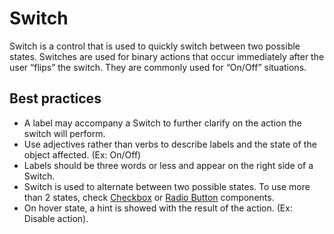# Switch

Switch is a control that is used to quickly switch between two possible states. Switches are used for binary actions that occur immediately after the user “flips” the switch. They are commonly used for “On/Off” situations.

## Best practices

- A label may accompany a Switch to further clarify on the action the switch will perform.
- Use adjectives rather than verbs to describe labels and the state of the object affected. (Ex: On/Off)
- Labels should be three words or less and appear on the right side of a Switch.
- Switch is used to alternate between two possible states. To use more than 2 states, check [Checkbox](/components/checkbox) or [Radio Button](/components/radio-button) components.
- On hover state, a hint is showed with the result of the action. (Ex: Disable action).
